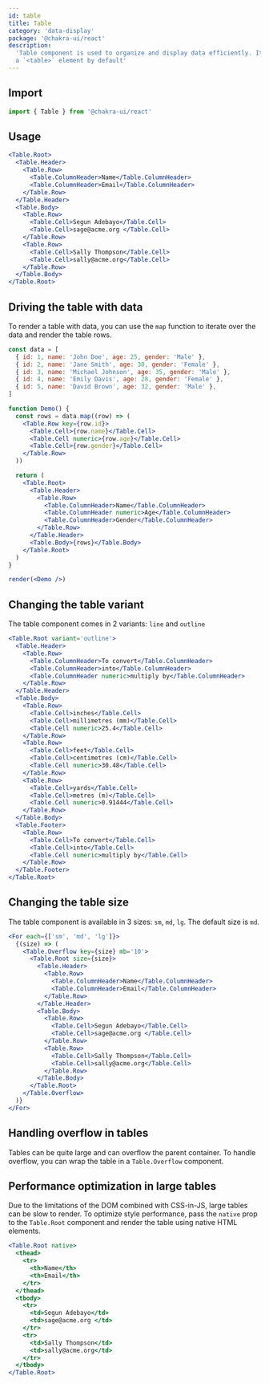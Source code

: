 ```yaml
---
id: table
title: Table
category: 'data-display'
package: '@chakra-ui/react'
description:
  'Table component is used to organize and display data efficiently. It renders
  a `<table>` element by default'
---
```


## Import

```js
import { Table } from '@chakra-ui/react'
```

## Usage

```jsx
<Table.Root>
  <Table.Header>
    <Table.Row>
      <Table.ColumnHeader>Name</Table.ColumnHeader>
      <Table.ColumnHeader>Email</Table.ColumnHeader>
    </Table.Row>
  </Table.Header>
  <Table.Body>
    <Table.Row>
      <Table.Cell>Segun Adebayo</Table.Cell>
      <Table.Cell>sage@acme.org </Table.Cell>
    </Table.Row>
    <Table.Row>
      <Table.Cell>Sally Thompson</Table.Cell>
      <Table.Cell>sally@acme.org</Table.Cell>
    </Table.Row>
  </Table.Body>
</Table.Root>
```

## Driving the table with data

To render a table with data, you can use the `map` function to iterate over the
data and render the table rows.

```jsx manual=true
const data = [
  { id: 1, name: 'John Doe', age: 25, gender: 'Male' },
  { id: 2, name: 'Jane Smith', age: 30, gender: 'Female' },
  { id: 3, name: 'Michael Johnson', age: 35, gender: 'Male' },
  { id: 4, name: 'Emily Davis', age: 28, gender: 'Female' },
  { id: 5, name: 'David Brown', age: 32, gender: 'Male' },
]

function Demo() {
  const rows = data.map((row) => (
    <Table.Row key={row.id}>
      <Table.Cell>{row.name}</Table.Cell>
      <Table.Cell numeric>{row.age}</Table.Cell>
      <Table.Cell>{row.gender}</Table.Cell>
    </Table.Row>
  ))

  return (
    <Table.Root>
      <Table.Header>
        <Table.Row>
          <Table.ColumnHeader>Name</Table.ColumnHeader>
          <Table.ColumnHeader numeric>Age</Table.ColumnHeader>
          <Table.ColumnHeader>Gender</Table.ColumnHeader>
        </Table.Row>
      </Table.Header>
      <Table.Body>{rows}</Table.Body>
    </Table.Root>
  )
}

render(<Demo />)
```

## Changing the table variant

The table component comes in 2 variants: `line` and `outline`

```jsx
<Table.Root variant='outline'>
  <Table.Header>
    <Table.Row>
      <Table.ColumnHeader>To convert</Table.ColumnHeader>
      <Table.ColumnHeader>into</Table.ColumnHeader>
      <Table.ColumnHeader numeric>multiply by</Table.ColumnHeader>
    </Table.Row>
  </Table.Header>
  <Table.Body>
    <Table.Row>
      <Table.Cell>inches</Table.Cell>
      <Table.Cell>millimetres (mm)</Table.Cell>
      <Table.Cell numeric>25.4</Table.Cell>
    </Table.Row>
    <Table.Row>
      <Table.Cell>feet</Table.Cell>
      <Table.Cell>centimetres (cm)</Table.Cell>
      <Table.Cell numeric>30.48</Table.Cell>
    </Table.Row>
    <Table.Row>
      <Table.Cell>yards</Table.Cell>
      <Table.Cell>metres (m)</Table.Cell>
      <Table.Cell numeric>0.91444</Table.Cell>
    </Table.Row>
  </Table.Body>
  <Table.Footer>
    <Table.Row>
      <Table.Cell>To convert</Table.Cell>
      <Table.Cell>into</Table.Cell>
      <Table.Cell numeric>multiply by</Table.Cell>
    </Table.Row>
  </Table.Footer>
</Table.Root>
```

## Changing the table size

The table component is available in 3 sizes: `sm`, `md`, `lg`. The default size
is `md`.

```jsx
<For each={['sm', 'md', 'lg']}>
  {(size) => (
    <Table.Overflow key={size} mb='10'>
      <Table.Root size={size}>
        <Table.Header>
          <Table.Row>
            <Table.ColumnHeader>Name</Table.ColumnHeader>
            <Table.ColumnHeader>Email</Table.ColumnHeader>
          </Table.Row>
        </Table.Header>
        <Table.Body>
          <Table.Row>
            <Table.Cell>Segun Adebayo</Table.Cell>
            <Table.Cell>sage@acme.org </Table.Cell>
          </Table.Row>
          <Table.Row>
            <Table.Cell>Sally Thompson</Table.Cell>
            <Table.Cell>sally@acme.org</Table.Cell>
          </Table.Row>
        </Table.Body>
      </Table.Root>
    </Table.Overflow>
  )}
</For>
```

## Handling overflow in tables

Tables can be quite large and can overflow the parent container. To handle
overflow, you can wrap the table in a `Table.Overflow` component.

## Performance optimization in large tables

Due to the limitations of the DOM combined with CSS-in-JS, large tables can be
slow to render. To optimize style performance, pass the `native` prop to the
`Table.Root` component and render the table using native HTML elements.

```jsx
<Table.Root native>
  <thead>
    <tr>
      <th>Name</th>
      <th>Email</th>
    </tr>
  </thead>
  <tbody>
    <tr>
      <td>Segun Adebayo</td>
      <td>sage@acme.org </td>
    </tr>
    <tr>
      <td>Sally Thompson</td>
      <td>sally@acme.org</td>
    </tr>
  </tbody>
</Table.Root>
```
